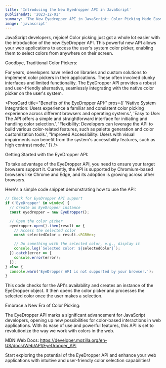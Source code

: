 ```yaml
---
title: 'Introducing the New Eyedropper API in JavaScript'
publishedAt: '2023-12-01'
summary: 'The New Eyedropper API in JavaScript: Color Picking Made Easy'
image: 'javascript'
---
```


JavaScript developers, rejoice! Color picking just got a whole lot easier with the introduction of the new EyeDropper API. This powerful new API allows your web applications to access the user's system color picker, enabling them to select colors from anywhere on their screen.

Goodbye, Traditional Color Pickers:

For years, developers have relied on libraries and custom solutions to implement color pickers in their applications. These often involved clunky interfaces and limited functionality. The EyeDropper API provides a robust and user-friendly alternative, seamlessly integrating with the native color picker on the user's system.

<ProsCard 
  title="Benefits of the EyeDropper API:" 
  pros={[
    'Native System Integration: Users experience a familiar and consistent color picking experience across different browsers and operating systems.',
    'Easy to Use: The API offers a simple and straightforward interface for initiating and handling color selection.',
    'Flexibility: Developers can leverage the API to build various color-related features, such as palette generation and color customization tools.',
    "Improved Accessibility: Users with visual impairments can benefit from the system's accessibility features, such as high contrast mode."
  ]}
/>

Getting Started with the EyeDropper API:

To take advantage of the EyeDropper API, you need to ensure your target browsers support it. Currently, the API is supported by Chromium-based browsers like Chrome and Edge, and its adoption is growing across other browsers.

Here's a simple code snippet demonstrating how to use the API:

```js
// Check for EyeDropper API support
if ('EyeDropper' in window) {
  // Create an EyeDropper instance
  const eyedropper = new EyeDropper();

  // Open the color picker
  eyedropper.open().then(result => {
    // Access the selected color
    const selectedColor = result.sRGBHex;

    // Do something with the selected color, e.g., display it
    console.log(`Selected color: ${selectedColor}`);
  }).catch(error => {
    console.error(error);
  });
} else {
  console.warn('EyeDropper API is not supported by your browser.');
}
```

This code checks for the API's availability and creates an instance of the EyeDropper object. It then opens the color picker and processes the selected color once the user makes a selection.

Embrace a New Era of Color Picking:

The EyeDropper API marks a significant advancement for JavaScript developers, opening up new possibilities for color-based interactions in web applications. With its ease of use and powerful features, this API is set to revolutionize the way we work with colors in the web.

MDN Web Docs: <a>https://developer.mozilla.org/en-US/docs/Web/API/EyeDropper_API</a>

Start exploring the potential of the EyeDropper API and enhance your web applications with intuitive and user-friendly color selection capabilities!